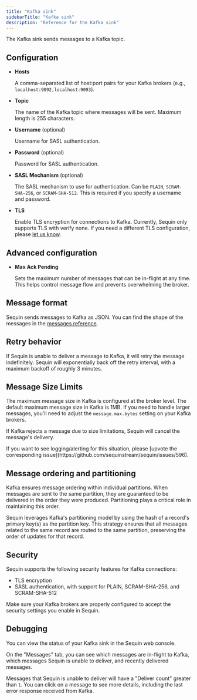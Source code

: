 ```yaml
---
title: "Kafka sink"
sidebarTitle: "Kafka sink"
description: "Reference for the Kafka sink"
---
```


The Kafka sink sends messages to a Kafka topic.

## Configuration

- **Hosts**

    A comma-separated list of host:port pairs for your Kafka brokers (e.g., `localhost:9092,localhost:9093`).

- **Topic**

    The name of the Kafka topic where messages will be sent. Maximum length is 255 characters.

- **Username** (optional)

    Username for SASL authentication.

- **Password** (optional)

    Password for SASL authentication.

- **SASL Mechanism** (optional)

    The SASL mechanism to use for authentication. Can be `PLAIN`, `SCRAM-SHA-256`, or `SCRAM-SHA-512`. This is required if you specify a username and password.

- **TLS**

    Enable TLS encryption for connections to Kafka. Currently, Sequin only supports TLS with verify none. If you need a different TLS configuration, please [let us know](https://github.com/sequinstream/sequin/issues/592).

## Advanced configuration

- **Max Ack Pending**

    Sets the maximum number of messages that can be in-flight at any time. This helps control message flow and prevents overwhelming the broker.

## Message format

Sequin sends messages to Kafka as JSON. You can find the shape of the messages in the [messages reference](/reference/messages).

## Retry behavior

If Sequin is unable to deliver a message to Kafka, it will retry the message indefinitely. Sequin will exponentially back off the retry interval, with a maximum backoff of roughly 3 minutes.

## Message Size Limits

The maximum message size in Kafka is configured at the broker level. The default maximum message size in Kafka is 1MB. If you need to handle larger messages, you'll need to adjust the `message.max.bytes` setting on your Kafka brokers.

If Kafka rejects a message due to size limitations, Sequin will cancel the message's delivery.

<Info>
  If you want to see logging/alerting for this situation, please [upvote the corresponding issue](https://github.com/sequinstream/sequin/issues/596).
</Info>

## Message ordering and partitioning

Kafka ensures message ordering within individual partitions. When messages are sent to the same partition, they are guaranteed to be delivered in the order they were produced. Partitioning plays a critical role in maintaining this order.

Sequin leverages Kafka's partitioning model by using the hash of a record's primary key(s) as the partition key. This strategy ensures that all messages related to the same record are routed to the same partition, preserving the order of updates for that record.

## Security

Sequin supports the following security features for Kafka connections:

- TLS encryption
- SASL authentication, with support for PLAIN, SCRAM-SHA-256, and SCRAM-SHA-512

Make sure your Kafka brokers are properly configured to accept the security settings you enable in Sequin.

## Debugging

You can view the status of your Kafka sink in the Sequin web console.

On the "Messages" tab, you can see which messages are in-flight to Kafka, which messages Sequin is unable to deliver, and recently delivered messages.

Messages that Sequin is unable to deliver will have a "Deliver count" greater than `1`. You can click on a message to see more details, including the last error response received from Kafka.
